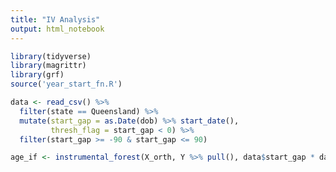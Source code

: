```yaml
---
title: "IV Analysis"
output: html_notebook
---
```



```r
library(tidyverse)
library(magrittr)
library(grf)
source('year_start_fn.R')
```

```r
data <- read_csv() %>%
  filter(state == Queensland) %>%
  mutate(start_gap = as.Date(dob) %>% start_date(),
         thresh_flag = start_gap < 0) %>%
  filter(start_gap >= -90 & start_gap <= 90)
```

```r
age_if <- instrumental_forest(X_orth, Y %>% pull(), data$start_gap * data$yob)
```







